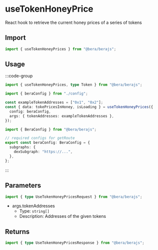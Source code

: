 # useTokenHoneyPrice

React hook to retrieve the current honey prices of a series of tokens

## Import

```ts
import { useTokenHoneyPrices } from "@bera/berajs";
```

## Usage

:::code-group

```ts twoslash [example.ts]
import { useTokenHoneyPrices, type Token } from "@bera/berajs";

import { beraConfig } from "./config";

const exampleTokenAddresses = ["0x1", "0x2"];
const { data: tokePricesInHoney, isLoading } = useTokenHoneyPrices({
  config: beraConfig,
  args: { tokenAddresses: exampleTokenAddresses },
});
```

```ts twoslash [config.ts] filename="config.ts"
import { BeraConfig } from "@bera/berajs";

// required configs for getRoute
export const beraConfig: BeraConfig = {
  subgraphs: {
    dexSubgraph: "https://...",
  },
};
```

:::

## Parameters

```ts
import { type UseTokenHoneyPricesRequest } from "@bera/berajs";
```

- args.tokenAddresses
  - Type: `string[]`
  - Description: Addresses of the given tokens

## Returns

```ts
import { type UseTokenHoneyPricesResponse } from "@bera/berajs";
```

